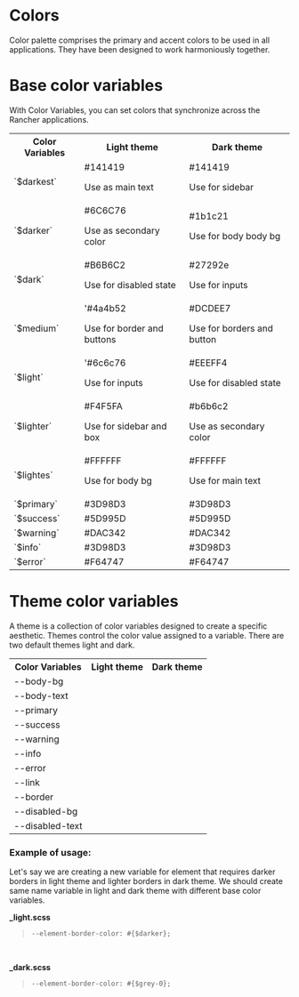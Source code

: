 
<Meta title="Foundation/Colors"  />

<style>
{`
table {
  tr {
    background: transparent;
  }
  .color-sample {
    width: 25px;
    height: 25px;
    border: 1px solid $medium;
    margin: 0 10px 0 0;
    display: inline-flex;
    vertical-align: text-bottom;
  }
}
`}
</style>

# Colors

Color palette comprises the primary and accent colors to be used in all applications. They have been designed to work harmoniously together.


<div className="conainer mt-50">
  <h1 className="mt-50">Base color variables</h1>
  <p>With Color Variables, you can set colors that synchronize across the Rancher applications.</p>
  <table style={{ width: '70%' }}>
    <tbody>
      <tr>
        <th>Color Variables</th>
        <th>Light theme</th>
        <th>Dark theme</th>
      </tr>
      <tr>
        <td>`$darkest`</td>
        <td><div className="color-sample" style={{ background: '#141419' }}></div>#141419<p>Use as main text</p></td>
        <td><div className="color-sample" style={{ background: '#141419' }}></div>#141419<p>Use for sidebar</p></td>
      </tr>
      <tr>
        <td>`$darker`</td>
        <td><div className="color-sample" style={{ background: '#6C6C76' }}></div>#6C6C76<p>Use as secondary color</p></td>
        <td><div className="color-sample" style={{ background: '#1b1c21' }}></div>#1b1c21<p>Use for body body bg</p></td>
      </tr>
      <tr>
        <td>`$dark`</td>
        <td><div className="color-sample" style={{ background: '#B6B6C2' }}></div>#B6B6C2<p>Use for disabled state</p></td>
        <td><div className="color-sample" style={{ background: '#27292e' }}></div>#27292e<p>Use for inputs</p></td>
      </tr>
      <tr>
        <td>`$medium`</td>
        <td><div className="color-sample" style={{ background: '#4a4b52' }}></div>'#4a4b52<p>Use for border and buttons</p></td>
        <td><div className="color-sample" style={{ background: '#DCDEE7' }}></div>#DCDEE7<p>Use for borders and button</p></td>
      </tr>
      <tr>
        <td>`$light`</td>
        <td><div className="color-sample" style={{ background: '#6c6c76' }}></div>'#6c6c76<p>Use for inputs</p></td>
        <td><div className="color-sample" style={{ background: '#EEEFF4' }}></div>#EEEFF4<p>Use for disabled state</p></td>
      </tr>
      <tr>
        <td>`$lighter`</td>
        <td><div className="color-sample" style={{ background: '#F4F5FA' }}></div>#F4F5FA<p>Use for sidebar and box</p></td>
        <td><div className="color-sample" style={{ background: '#b6b6c2' }}></div>#b6b6c2<p>Use as secondary color</p></td>
      </tr>
      <tr>
        <td>`$lightes`</td>
        <td><div className="color-sample" style={{ background: '#ffffff' }}></div>#FFFFFF<p>Use for body bg</p></td>
        <td><div className="color-sample" style={{ background: '#ffffff' }}></div>#FFFFFF<p>Use for main text</p></td>
      </tr>
      <tr>
        <td>`$primary`</td>
        <td><div className="color-sample" style={{ background: 'var(--primary)' }}></div>#3D98D3</td>
        <td><div className="color-sample" style={{ background: 'var(--primary)' }}></div>#3D98D3</td>
      </tr>
      <tr>
        <td>`$success`</td>
        <td><div className="color-sample" style={{ background: 'var(--success)' }}></div>#5D995D</td>
        <td><div className="color-sample" style={{ background: 'var(--success)' }}></div>#5D995D</td>
      </tr>
      <tr>
        <td>`$warning`</td>
        <td><div className="color-sample" style={{ background: 'var(--warning)' }}></div>#DAC342</td>
        <td><div className="color-sample" style={{ background: 'var(--warning)' }}></div>#DAC342</td>
      </tr>
      <tr>
        <td>`$info`</td>
        <td><div className="color-sample" style={{ background: 'var(--info)' }}></div>#3D98D3</td>
        <td><div className="color-sample" style={{ background: 'var(--info)' }}></div>#3D98D3</td>
      </tr>
      <tr>
        <td>`$error`</td>
        <td><div className="color-sample" style={{ background: 'var(--error)' }}></div>#F64747</td>
        <td><div className="color-sample" style={{ background: 'var(--error)' }}></div>#F64747</td>
      </tr>
    </tbody>
  </table>

  <h1 className="mt-50">Theme color variables</h1>
  <p>A theme is a collection of color variables designed to create a specific aesthetic. Themes control the color value assigned to a variable.
    There are two default themes light and dark.</p>
  <table style={{ width: '70%' }}>
    <tbody>
      <tr>
        <th>Color Variables</th>
        <th>Light theme</th>
        <th>Dark theme</th>
      </tr>
      <tr>
        <td>--body-bg</td>
        <td><div className="color-sample" style={{ background: '#ffffff' }}></div></td>
        <td><div className="color-sample" style={{ background: '#1b1c21' }}></div></td>
      </tr>
      <tr>
        <td>--body-text</td>
        <td><div className="color-sample" style={{ background: '#141419' }}></div></td>
        <td><div className="color-sample" style={{ background: '#ffffff' }}></div></td>
      </tr>
      <tr>
        <td>--primary</td>
        <td><div className="color-sample" style={{ background: '#3D98D3' }}></div></td>
        <td><div className="color-sample" style={{ background: '#3D98D3' }}></div></td>
      </tr>
      <tr>
        <td>--success</td>
        <td><div className="color-sample" style={{ background: 'var(--success)' }}></div></td>
        <td><div className="color-sample" style={{ background: 'var(--success)' }}></div></td>
      </tr>
      <tr>
        <td>--warning</td>
        <td><div className="color-sample" style={{ background: 'var(--warning)' }}></div></td>
        <td><div className="color-sample" style={{ background: 'var(--warning)' }}></div></td>
      </tr>
      <tr>
        <td>--info</td>
        <td><div className="color-sample" style={{ background: 'var(--info)' }}></div></td>
        <td><div className="color-sample" style={{ background: 'var(--info)' }}></div></td>
      </tr>
      <tr>
        <td>--error</td>
        <td><div className="color-sample" style={{ background: 'var(--error)' }}></div></td>
        <td><div className="color-sample" style={{ background: 'var(--error)' }}></div></td>
      </tr>
      <tr>
        <td>--link</td>
        <td><div className="color-sample" style={{ background: 'var(--link)' }}></div></td>
        <td><div className="color-sample" style={{ background: 'var(--link)' }}></div></td>
      </tr>
      <tr>
        <td> --border</td>
        <td><div className="color-sample" style={{ background: '#4a4b52' }}></div></td>
        <td><div className="color-sample" style={{ background: '#DCDEE7' }}></div></td>
      </tr>
      <tr>
        <td> --disabled-bg</td>
        <td><div className="color-sample" style={{ background: '#DCDEE7' }}></div></td>
        <td><div className="color-sample" style={{ background: '#{darken(#6c6c76, 10%)}' }}></div></td>
      </tr>
      <tr>
        <td> --disabled-text</td>
        <td><div className="color-sample" style={{ background: '#6C6C76' }}></div></td>
        <td><div className="color-sample" style={{ background: '#b6b6c2' }}></div></td>
      </tr>
    </tbody>
  </table>

  <h3 className="mt-50">Example of usage:</h3>
  <p>Let's say we are creating a new variable for element that requires darker borders in light theme and lighter borders in dark theme.
   We should create same name variable in light and dark theme with different base color variables.</p>
  
</div>

**_light.scss**

> `--element-border-color: #{$darker};`

<br/>

**_dark.scss**

  >  `--element-border-color: #{$grey-0};`

<br/>
